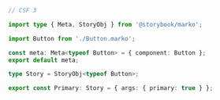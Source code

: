 ```ts
// CSF 3

import type { Meta, StoryObj } from '@storybook/marko';

import Button from './Button.marko';

const meta: Meta<typeof Button> = { component: Button };
export default meta;

type Story = StoryObj<typeof Button>;

export const Primary: Story = { args: { primary: true } };
```
